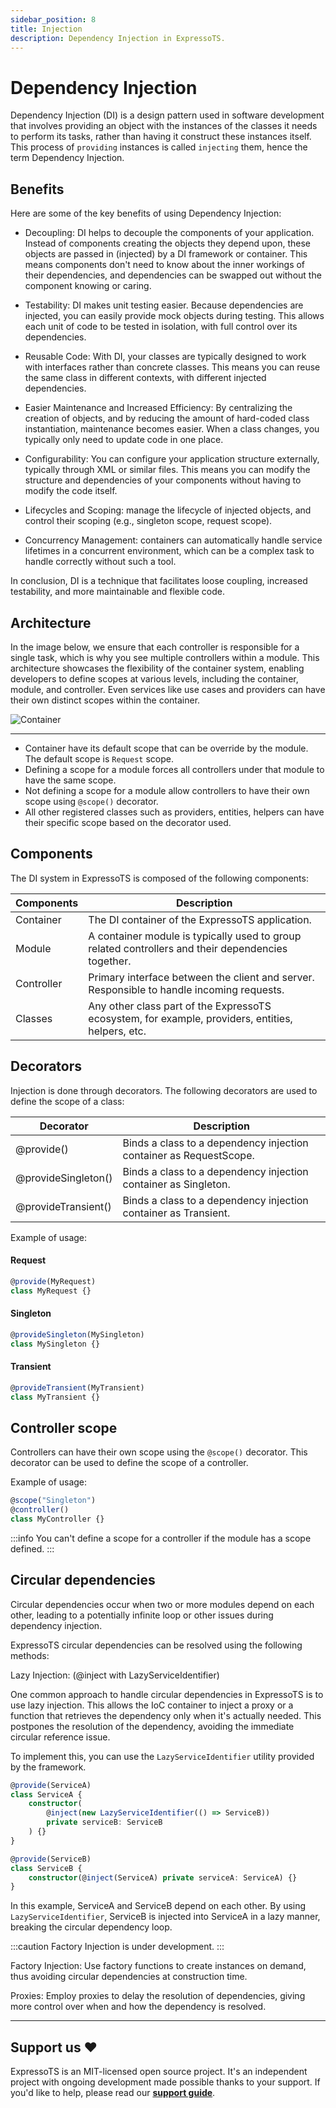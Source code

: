 ```yaml
---
sidebar_position: 8
title: Injection
description: Dependency Injection in ExpressoTS.
---
```



# Dependency Injection

Dependency Injection (DI) is a design pattern used in software development that involves providing an object with the instances of the classes it needs to perform its tasks, rather than having it construct these instances itself. This process of `providing` instances is called `injecting` them, hence the term Dependency Injection.

## Benefits

Here are some of the key benefits of using Dependency Injection:

-   Decoupling: DI helps to decouple the components of your application. Instead of components creating the objects they depend upon, these objects are passed in (injected) by a DI framework or container. This means components don't need to know about the inner workings of their dependencies, and dependencies can be swapped out without the component knowing or caring.

-   Testability: DI makes unit testing easier. Because dependencies are injected, you can easily provide mock objects during testing. This allows each unit of code to be tested in isolation, with full control over its dependencies.

-   Reusable Code: With DI, your classes are typically designed to work with interfaces rather than concrete classes. This means you can reuse the same class in different contexts, with different injected dependencies.

-   Easier Maintenance and Increased Efficiency: By centralizing the creation of objects, and by reducing the amount of hard-coded class instantiation, maintenance becomes easier. When a class changes, you typically only need to update code in one place.

-   Configurability: You can configure your application structure externally, typically through XML or similar files. This means you can modify the structure and dependencies of your components without having to modify the code itself.

-   Lifecycles and Scoping: manage the lifecycle of injected objects, and control their scoping (e.g., singleton scope, request scope).

-   Concurrency Management: containers can automatically handle service lifetimes in a concurrent environment, which can be a complex task to handle correctly without such a tool.

In conclusion, DI is a technique that facilitates loose coupling, increased testability, and more maintainable and flexible code.

## Architecture

In the image below, we ensure that each controller is responsible for a single task, which is why
you see multiple controllers within a module. This architecture showcases the flexibility of the container
system, enabling developers to define scopes at various levels, including the container, module, and controller.
Even services like use cases and providers can have their own distinct scopes within the container.

<div style={{ textAlign: "center" }}>
    <img src={diImg} alt="Container" />
</div>

---

-   Container have its default scope that can be override by the module. The default scope is `Request` scope.
-   Defining a scope for a module forces all controllers under that module to have the same scope.
-   Not defining a scope for a module allow controllers to have their own scope using `@scope()` decorator.
-   All other registered classes such as providers, entities, helpers can have their specific scope based on the decorator used.

## Components

The DI system in ExpressoTS is composed of the following components:

| Components | Description                                                                                        |
| ---------- | -------------------------------------------------------------------------------------------------- |
| Container  | The DI container of the ExpressoTS application.                                                    |
| Module     | A container module is typically used to group related controllers and their dependencies together. |
| Controller | Primary interface between the client and server. Responsible to handle incoming requests.          |
| Classes    | Any other class part of the ExpressoTS ecosystem, for example, providers, entities, helpers, etc.  |

## Decorators

Injection is done through decorators. The following decorators are used to define the scope of a class:

| Decorator           | Description                                                        |
| ------------------- | ------------------------------------------------------------------ |
| @provide()          | Binds a class to a dependency injection container as RequestScope. |
| @provideSingleton() | Binds a class to a dependency injection container as Singleton.    |
| @provideTransient() | Binds a class to a dependency injection container as Transient.    |

Example of usage:

#### Request

```typescript
@provide(MyRequest)
class MyRequest {}
```

#### Singleton

```typescript
@provideSingleton(MySingleton)
class MySingleton {}
```

#### Transient

```typescript
@provideTransient(MyTransient)
class MyTransient {}
```

## Controller scope

Controllers can have their own scope using the `@scope()` decorator. This decorator can be used to define the scope of a controller.

Example of usage:

```typescript
@scope("Singleton")
@controller()
class MyController {}
```

:::info
You can't define a scope for a controller if the module has a scope defined.
:::

## Circular dependencies

Circular dependencies occur when two or more modules depend on each other, leading to a potentially infinite loop or other issues during dependency injection.

ExpressoTS circular dependencies can be resolved using the following methods:

<span class="span-table">Lazy Injection: </span> (@inject with LazyServiceIdentifier)

One common approach to handle circular dependencies in ExpressoTS is to use lazy injection. This allows the IoC container to inject a proxy or a function
that retrieves the dependency only when it's actually needed. This postpones the resolution of the dependency,
avoiding the immediate circular reference issue.

To implement this, you can use the `LazyServiceIdentifier` utility provided by the framework.

```typescript title="Lazy Injection"
@provide(ServiceA)
class ServiceA {
    constructor(
        @inject(new LazyServiceIdentifier(() => ServiceB))
        private serviceB: ServiceB
    ) {}
}

@provide(ServiceB)
class ServiceB {
    constructor(@inject(ServiceA) private serviceA: ServiceA) {}
}
```

In this example, ServiceA and ServiceB depend on each other. By using `LazyServiceIdentifier`, ServiceB
is injected into ServiceA in a lazy manner, breaking the circular dependency loop.

:::caution Factory Injection is under development.
:::

<span class="span-table">Factory Injection: </span> Use factory functions to create instances on demand,
thus avoiding circular dependencies at construction time.

<span class="span-table">Proxies: </span> Employ proxies to delay the resolution of dependencies, giving
more control over when and how the dependency is resolved.

---

## Support us ❤️

ExpressoTS is an MIT-licensed open source project. It's an independent project with ongoing development made possible thanks to your support.
If you'd like to help, please read our **[support guide](../support-us.mdx)**.
